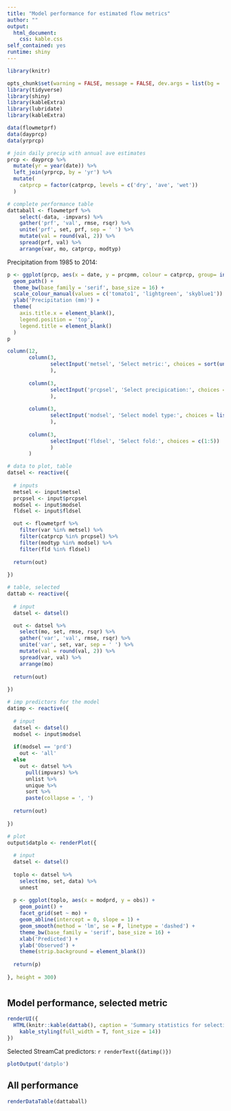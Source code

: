 ```yaml
---
title: "Model performance for estimated flow metrics"
author: ""
output: 
  html_document:
    css: kable.css
self_contained: yes
runtime: shiny
---
```


```r
library(knitr)

opts_chunk$set(warning = FALSE, message = FALSE, dev.args = list(bg = 'transparent', family = 'serif'), eval = T, echo = F)
library(tidyverse)
library(shiny)
library(kableExtra)
library(lubridate)
library(kableExtra)

data(flowmetprf)
data(dayprcp)
data(yrprcp)

# join daily precip with annual ave estimates
prcp <- dayprcp %>% 
  mutate(yr = year(date)) %>% 
  left_join(yrprcp, by = 'yr') %>%
  mutate(
    catprcp = factor(catprcp, levels = c('dry', 'ave', 'wet'))
  )

# complete performance table
dattaball <- flowmetprf %>% 
    select(-data, -impvars) %>% 
    gather('prf', 'val', rmse, rsqr) %>% 
    unite('prf', set, prf, sep = ' ') %>% 
    mutate(val = round(val, 2)) %>% 
    spread(prf, val) %>% 
    arrange(var, mo, catprcp, modtyp)
```

Precipitation from 1985 to 2014:
```r
p <- ggplot(prcp, aes(x = date, y = prcpmm, colour = catprcp, group= interaction(catprcp, yr))) + 
  geom_path() + 
  theme_bw(base_family = 'serif', base_size = 16) + 
  scale_colour_manual(values = c('tomato1', 'lightgreen', 'skyblue1')) + 
  ylab('Precipitation (mm)') + 
  theme(
    axis.title.x = element_blank(),
    legend.position = 'top',
    legend.title = element_blank()
  )
p
```

```r
column(12, 
       column(3, 
              selectInput('metsel', 'Select metric:', choices = sort(unique(flowmetprf$var)))
              ),
       
       column(3, 
              selectInput('prcpsel', 'Select precipication:', choices = c('dry', 'ave', 'wet'))
              ),
       
       column(3, 
              selectInput('modsel', 'Select model type:', choices = list(full = 'prd', selected = 'prdimp'))
              ),
       
       column(3,
              selectInput('fldsel', 'Select fold:', choices = c(1:5))
              )
       )
```

```r
# data to plot, table
datsel <- reactive({
  
  # inputs
  metsel <- input$metsel
  prcpsel <- input$prcpsel
  modsel <- input$modsel
  fldsel <- input$fldsel

  out <- flowmetprf %>% 
    filter(var %in% metsel) %>% 
    filter(catprcp %in% prcpsel) %>% 
    filter(modtyp %in% modsel) %>% 
    filter(fld %in% fldsel)
  
  return(out)
  
})

# table, selected
dattab <- reactive({
  
  # input
  datsel <- datsel()

  out <- datsel %>% 
    select(mo, set, rmse, rsqr) %>% 
    gather('var', 'val', rmse, rsqr) %>% 
    unite('var', set, var, sep = ' ') %>% 
    mutate(val = round(val, 2)) %>% 
    spread(var, val) %>% 
    arrange(mo) 
  
  return(out)
  
})

# imp predictors for the model
datimp <- reactive({
  
  # input
  datsel <- datsel()
  modsel <- input$modsel
  
  if(modsel == 'prd')
    out <- 'all'
  else 
    out <- datsel %>% 
      pull(impvars) %>%
      unlist %>% 
      unique %>% 
      sort %>% 
      paste(collapse = ', ')
  
  return(out)
    
})

# plot
output$datplo <- renderPlot({
  
  # input
  datsel <- datsel()
  
  toplo <- datsel %>% 
    select(mo, set, data) %>% 
    unnest
  
  p <- ggplot(toplo, aes(x = modprd, y = obs)) + 
    geom_point() + 
    facet_grid(set ~ mo) +
    geom_abline(intercept = 0, slope = 1) +
    geom_smooth(method = 'lm', se = F, linetype = 'dashed') + 
    theme_bw(base_family = 'serif', base_size = 16) + 
    xlab('Predicted') +
    ylab('Observed') + 
    theme(strip.background = element_blank())
  
  return(p)
  
}, height = 300)
```

# {.tabset}

## Model performance, selected metric

```r
renderUI({
  HTML(knitr::kable(dattab(), caption = 'Summary statistics for selection.', format = 'html') %>% 
    kable_styling(full_width = T, font_size = 14))
})
```

Selected StreamCat predictors: `r renderText({datimp()})`

```r
plotOutput('datplo')
```

## All performance

```r
renderDataTable(dattaball)
```






